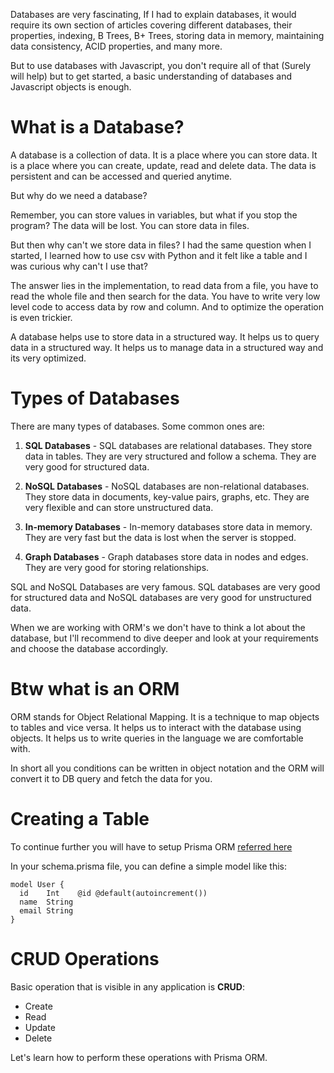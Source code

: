 Databases are very fascinating, If I had to explain databases, it would require its own section of articles covering different databases, their properties, indexing, B Trees, B+ Trees, storing data in memory, maintaining data consistency, ACID properties, and many more. 

But to use databases with Javascript, you don't require all of that (Surely will help) but to get started, a basic understanding of databases and Javascript objects is enough.

# What is a Database?

A database is a collection of data. It is a place where you can store data. It is a place where you can create, update, read and delete data. The data is persistent and can be accessed and queried anytime.

But why do we need a database?

Remember, you can store values in variables, but what if you stop the program? The data will be lost. You can store data in files.

But then why can't we store data in files? I had the same question when I started, I learned how to use csv with Python and it felt like a table and I was curious why can't I use that?

The answer lies in the implementation, to read data from a file, you have to read the whole file and then search for the data. You have to write very low level code to access data by row and column. And to optimize the operation is even trickier.

A database helps use to store data in a structured way. It helps us to query data in a structured way. It helps us to manage data in a structured way and its very optimized.

# Types of Databases

There are many types of databases. Some common ones are:

1. **SQL Databases** - SQL databases are relational databases. They store data in tables. They are very structured and follow a schema. They are very good for structured data.

2. **NoSQL Databases** - NoSQL databases are non-relational databases. They store data in documents, key-value pairs, graphs, etc. They are very flexible and can store unstructured data.

3. **In-memory Databases** - In-memory databases store data in memory. They are very fast but the data is lost when the server is stopped.

4. **Graph Databases** - Graph databases store data in nodes and edges. They are very good for storing relationships.

SQL and NoSQL Databases are very famous. SQL databases are very good for structured data and NoSQL databases are very good for unstructured data.

When we are working with ORM's we don't have to think a lot about the database, but I'll recommend to dive deeper and look at your requirements and choose the database accordingly.

# Btw what is an ORM

ORM stands for Object Relational Mapping. It is a technique to map objects to tables and vice versa. It helps us to interact with the database using objects. It helps us to write queries in the language we are comfortable with.

In short all you conditions can be written in object notation and the ORM will convert it to DB query and fetch the data for you.

# Creating a Table

To continue further you will have to setup Prisma ORM [referred here](/blog/setup/Prisma)

In your schema.prisma file, you can define a simple model like this:
```prisma
model User {
  id    Int    @id @default(autoincrement())
  name  String
  email String
}
```

# CRUD Operations

Basic operation that is visible in any application is **CRUD**:
* Create 
* Read
* Update
* Delete

Let's learn how to perform these operations with Prisma ORM.